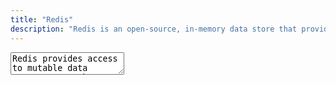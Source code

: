 ```yaml
---
title: "Redis"
description: "Redis is an open-source, in-memory data store that provides access to mutable data structures via a set of commands. It is also a real-time data platform that functions as a blazing fast vector database, ML feature store, and data serving layer across a variety of workloads. Redis offers high performance and scalability, making it a popular choice for use in web applications and other use cases that require fast data access."
---
```


<TextArea full align="center">
Redis provides access to mutable data structures such as strings, hashes, lists, sets, and sorted sets. These data structures can be manipulated using a variety of commands that are sent over a simple protocol using TCP sockets. Redis also supports various advanced features such as transactions, Lua scripting, pub/sub messaging, and bitmap operations.  


The solutions from Redis provide an additional range and capabilities to solutions built on transformer technologies. [RediSearch](https://github.com/RediSearch/RediSearch), [RedisJson](https://github.com/RedisJSON/RedisJSON), and other [Redis modules](https://redis.io/resources/modules/) allow for building the next generation of AI-Native software solutions.
</TextArea>

<Libraries title="Redis - Helpful Resources" description="Check it out to become Redis Master!">
  <Library
    name="Redis"
    description="Redis website"
    href="https://redis.io/"
  />
  <Library
    name="Redis Docs"
    description="Documentation of Redis"
    href="https://redis.io/docs/"
  />
  <Library
    name="Redis Repo"
    description="Open-source Redis repository"
    href="https://github.com/redis/redis"
  />
  <Library
    name="Redis Cloud"
    description="Redis Cloud Solution"
    href="https://redis.com/redis-enterprise-cloud/overview/"
  />
</Libraries>

<Libraries title="Redis Clients" description="Connect Redis to your Project!">
  <Library 
    name="Redis Python Client"
    description="Python Client for Redis"
    href="https://github.com/redis/redis-py"
    language="python"
  />
  <Library
    name="Redis Node"
    description="High-Performance Redis Client for Node.js"
    href="https://github.com/redis/node-redis"
    language="javascript"
  />
  <Library
    name="Redis Go"
    description="Go Client for Redis"
    href="https://github.com/redis/go-redis"
    language="go"
  />
  <Library 
    name="Redis Ruby"
    description="Ruby Client for Redis"
    href="https://github.com/redis/redis-rb"
    language="ruby"
  />
</Libraries>


<Libraries title="Redis - Boilerplates" description="Get started with Redis!" id="boilerplates">
  <Library
    name="Redis x OpenAI - Q&A Project"
    description="How to utilize Redis to build a Q&A system with OpenAI?"
    href="https://github.com/RedisVentures/redis-openai-qna"
    language="python"
  />
  <Library
    name="Paper Search App powered by Redis"
    description="Speed up your research with Redis!"
    href="https://github.com/RedisVentures/redis-arXiv-search"
  />
  <Library
    name="Redis: AI Resources"
    description="List of projects/tools/ideas for using Redis with AI"
    href="https://github.com/RedisVentures/redis-ai-resources"
  />
</Libraries>
